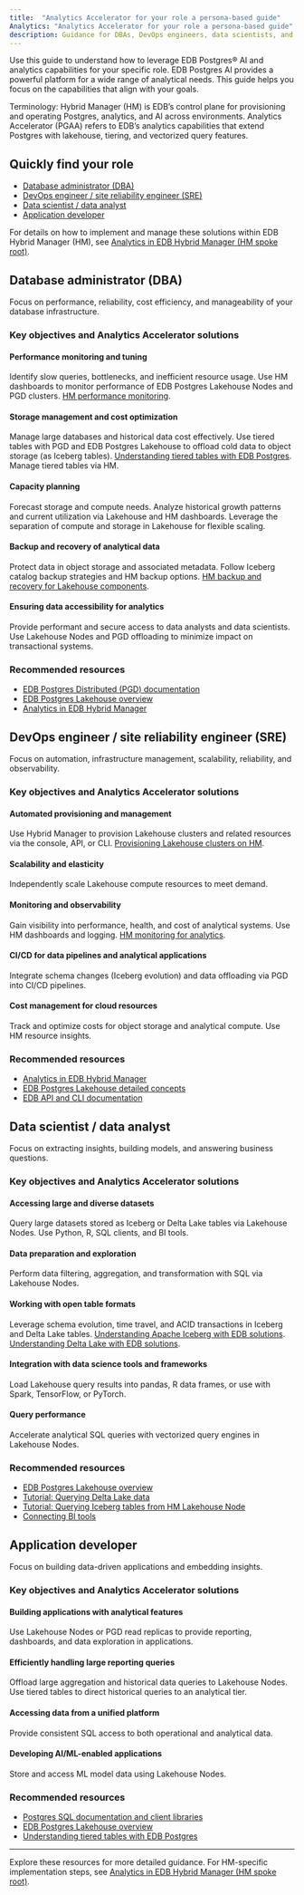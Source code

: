 ```yaml
---
title:  "Analytics Accelerator for your role a persona-based guide"
Analytics: "Analytics Accelerator for your role a persona-based guide"
description: Guidance for DBAs, DevOps engineers, data scientists, and developers to use Analytics Accelerator effectively.
---
```


Use this guide to understand how to leverage EDB Postgres® AI and analytics capabilities for your specific role. EDB Postgres AI provides a powerful platform for a wide range of analytical needs. This guide helps you focus on the capabilities that align with your goals.

Terminology: Hybrid Manager (HM) is EDB’s control plane for provisioning and operating Postgres, analytics, and AI across environments. Analytics Accelerator (PGAA) refers to EDB’s analytics capabilities that extend Postgres with lakehouse, tiering, and vectorized query features.

## Quickly find your role

- [Database administrator (DBA)](#database-administrator-dba)
- [DevOps engineer / site reliability engineer (SRE)](#devops-engineer--site-reliability-engineer-sre)
- [Data scientist / data analyst](#data-scientist--data-analyst)
- [Application developer](#application-developer)

For details on how to implement and manage these solutions within EDB Hybrid Manager (HM), see [Analytics in EDB Hybrid Manager (HM spoke root)](#).

## Database administrator (DBA)

Focus on performance, reliability, cost efficiency, and manageability of your database infrastructure.

### Key objectives and Analytics Accelerator solutions

#### Performance monitoring and tuning

Identify slow queries, bottlenecks, and inefficient resource usage.
Use HM dashboards to monitor performance of EDB Postgres Lakehouse Nodes and PGD clusters.
[HM performance monitoring](#).

#### Storage management and cost optimization

Manage large databases and historical data cost effectively.
Use tiered tables with PGD and EDB Postgres Lakehouse to offload cold data to object storage (as Iceberg tables).
[Understanding tiered tables with EDB Postgres](#).
Manage tiered tables via HM.

#### Capacity planning

Forecast storage and compute needs.
Analyze historical growth patterns and current utilization via Lakehouse and HM dashboards.
Leverage the separation of compute and storage in Lakehouse for flexible scaling.

#### Backup and recovery of analytical data

Protect data in object storage and associated metadata.
Follow Iceberg catalog backup strategies and HM backup options.
[HM backup and recovery for Lakehouse components](#).

#### Ensuring data accessibility for analytics

Provide performant and secure access to data analysts and data scientists.
Use Lakehouse Nodes and PGD offloading to minimize impact on transactional systems.

### Recommended resources

- [EDB Postgres Distributed (PGD) documentation](#)
- [EDB Postgres Lakehouse overview](#)
- [Analytics in EDB Hybrid Manager](#)

## DevOps engineer / site reliability engineer (SRE)

Focus on automation, infrastructure management, scalability, reliability, and observability.

### Key objectives and Analytics Accelerator solutions

#### Automated provisioning and management

Use Hybrid Manager to provision Lakehouse clusters and related resources via the console, API, or CLI.
[Provisioning Lakehouse clusters on HM](#).

#### Scalability and elasticity

Independently scale Lakehouse compute resources to meet demand.

#### Monitoring and observability

Gain visibility into performance, health, and cost of analytical systems.
Use HM dashboards and logging.
[HM monitoring for analytics](#).

#### CI/CD for data pipelines and analytical applications

Integrate schema changes (Iceberg evolution) and data offloading via PGD into CI/CD pipelines.

#### Cost management for cloud resources

Track and optimize costs for object storage and analytical compute.
Use HM resource insights.

### Recommended resources

- [Analytics in EDB Hybrid Manager](#)
- [EDB Postgres Lakehouse detailed concepts](#)
- [EDB API and CLI documentation](#)

## Data scientist / data analyst

Focus on extracting insights, building models, and answering business questions.

### Key objectives and Analytics Accelerator solutions

#### Accessing large and diverse datasets

Query large datasets stored as Iceberg or Delta Lake tables via Lakehouse Nodes.
Use Python, R, SQL clients, and BI tools.

#### Data preparation and exploration

Perform data filtering, aggregation, and transformation with SQL via Lakehouse Nodes.

#### Working with open table formats

Leverage schema evolution, time travel, and ACID transactions in Iceberg and Delta Lake tables.
[Understanding Apache Iceberg with EDB solutions](#).
[Understanding Delta Lake with EDB solutions](#).

#### Integration with data science tools and frameworks

Load Lakehouse query results into pandas, R data frames, or use with Spark, TensorFlow, or PyTorch.

#### Query performance

Accelerate analytical SQL queries with vectorized query engines in Lakehouse Nodes.

### Recommended resources

- [EDB Postgres Lakehouse overview](#)
- [Tutorial: Querying Delta Lake data](#)
- [Tutorial: Querying Iceberg tables from HM Lakehouse Node](#)
- [Connecting BI tools](#)

## Application developer

Focus on building data-driven applications and embedding insights.

### Key objectives and Analytics Accelerator solutions

#### Building applications with analytical features

Use Lakehouse Nodes or PGD read replicas to provide reporting, dashboards, and data exploration in applications.

#### Efficiently handling large reporting queries

Offload large aggregation and historical data queries to Lakehouse Nodes.
Use tiered tables to direct historical queries to an analytical tier.

#### Accessing data from a unified platform

Provide consistent SQL access to both operational and analytical data.

#### Developing AI/ML-enabled applications

Store and access ML model data using Lakehouse Nodes.

### Recommended resources

- [Postgres SQL documentation and client libraries](#)
- [EDB Postgres Lakehouse overview](#)
- [Understanding tiered tables with EDB Postgres](#)

---

Explore these resources for more detailed guidance. For HM-specific implementation steps, see [Analytics in EDB Hybrid Manager (HM spoke root)](#).
